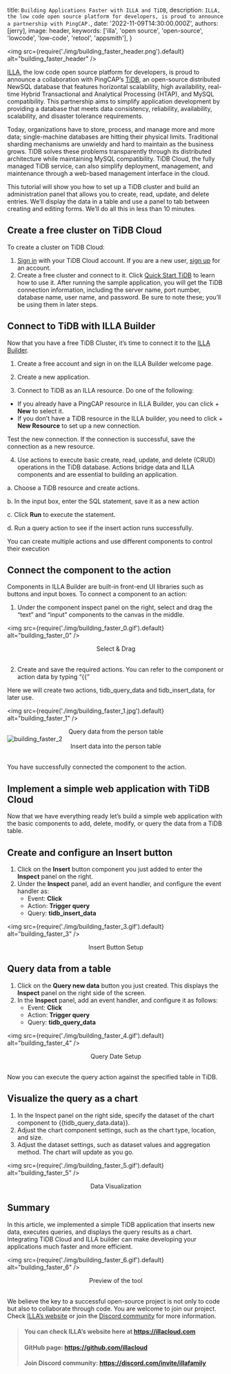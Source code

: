 
  title: `Building Applications Faster with ILLA and TiDB`,
  description: `ILLA, the low code open source platform for developers, is proud to announce a partnership with PingCAP.`,
  date: '2022-11-09T14:30:00.000Z',
  authors: [jerry],
  image: header,
  keywords: ['illa', 'open source', 'open-source', 'lowcode', 'low-code', 'retool', 'appsmith'],
}

<img
  src={require('./img/building_faster_header.png').default}
  alt="building_faster_header"
/>

[ILLA](https://www.illacloud.com/), the low code open source platform for developers, is proud to announce a collaboration with PingCAP’s [TiDB](https://www.pingcap.com/tidb/), an open-source distributed NewSQL database that features horizontal scalability, high availability, real-time Hybrid Transactional and Analytical Processing (HTAP), and MySQL compatibility. This partnership aims to simplify application development by providing a database that meets data consistency, reliability, availability, scalability, and disaster tolerance requirements.

Today, organizations have to store, process, and manage more and more data; single-machine databases are hitting their physical limits. Traditional sharding mechanisms are unwieldy and hard to maintain as the business grows. TiDB solves these problems transparently through its distributed architecture while maintaining MySQL compatibility. TiDB Cloud, the fully managed TiDB service, can also simplify deployment, management, and maintenance through a web-based management interface in the cloud.

This tutorial will show you how to set up a TiDB cluster and build an administration panel that allows you to create, read, update, and delete entries. We’ll display the data in a table and use a panel to tab between creating and editing forms. We’ll do all this in less than 10 minutes.

## Create a free cluster on TiDB Cloud
To create a cluster on TiDB Cloud:

1. [Sign in](https://tidbcloud.com/) with your TiDB Cloud account. If you are a new user, [sign up](https://tidbcloud.com/free-trial/) for an account.
2. Create a free cluster and connect to it. Click [Quick Start TiDB](https://docs.pingcap.com/tidb/dev/dev-guide-build-cluster-in-cloud) to learn how to use it. After running the sample application, you will get the TiDB connection information, including the server name, port number, database name, user name, and password. Be sure to note these; you’ll be using them in later steps.


## Connect to TiDB with ILLA Builder
Now that you have a free TiDB Cluster, it’s time to connect it to the [ILLA Builder](https://github.com/illacloud/illa-builder).

1. Create a free account and sign in on the ILLA Builder welcome page.

2. Create a new application.

3. Connect to TiDB as an ILLA resource. Do one of the following:
  <ul>
    <li>If you already have a PingCAP resource in ILLA Builder, you can click + <strong>New</strong>  to select it.</li>
    <li>If you don’t have a TiDB resource in the ILLA builder, you need to click + <strong>New Resource</strong> to set up a new connection.</li>
  </ul>

Test the new connection. If the connection is successful, save the connection as a new resource.

4. Use actions to execute basic create, read, update, and delete (CRUD) operations in the TiDB database. Actions bridge data and ILLA components and are essential to building an application.

  a. Choose a TiDB resource and create actions.
  
  b. In the input box, enter the SQL statement, save it as a new action
  
  c. Click **Run** to execute the statement.
  
  d. Run a query action to see if the insert action runs successfully.

You can create multiple actions and use different components to control their execution

## Connect the component to the action
Components in ILLA Builder are built-in front-end UI libraries such as buttons and input boxes. To connect a component to an action:

1. Under the component inspect panel on the right, select and drag the “text” and “input” components to the canvas in the middle.

<img
  src={require('./img/building_faster_0.gif').default}
  alt="building_faster_0"
/>
<center style={{whiteSpace: 'break-spaces'}}>
  <figcaption>
    Select & Drag
  </figcaption>
</center>
<br />

2. Create and save the required actions. You can refer to the component or action data by typing “{{”

Here we will create two actions, tidb_query_data and tidb_insert_data, for later use.

<img
  src={require('./img/building_faster_1.jpg').default}
  alt="building_faster_1"
/>
<center style={{whiteSpace: 'break-spaces'}}>
  <figcaption>
    Query data from the person table
  </figcaption>
</center>
<img
  src={require('./img/building_faster_2.jpg').default}
  alt="building_faster_2"
/>
<center style={{whiteSpace: 'break-spaces'}}>
  <figcaption>
    Insert data into the person table
  </figcaption>
</center>
<br />

You have successfully connected the component to the action.

## Implement a simple web application with TiDB Cloud
Now that we have everything ready let’s build a simple web application with the basic components to add, delete, modify, or query the data from a TiDB table.

## Create and configure an Insert button
1. Click on the **Insert** button component you just added to enter the **Inspect** panel on the right.
2. Under the **Inspect** panel, add an event handler, and configure the event handler as:
    - Event: **Click**
    - Action: **Trigger query**
    - Query: **tidb_insert_data**

<img
  src={require('./img/building_faster_3.gif').default}
  alt="building_faster_3"
/>
<center style={{whiteSpace: 'break-spaces'}}>
  <figcaption>
    Insert Button Setup
  </figcaption>
</center>

## Query data from a table
1. Click on the **Query new data** button you just created. This displays the **Inspect** panel on the right side of the screen.
2. In the **Inspect** panel, add an event handler, and configure it as follows:
    - Event: **Click**
    - Action: **Trigger query**
    - Query: **tidb_query_data**

<img
  src={require('./img/building_faster_4.gif').default}
  alt="building_faster_4"
/>
<center style={{whiteSpace: 'break-spaces'}}>
  <figcaption>
    Query Date Setup
  </figcaption>
</center>
<br />

Now you can execute the query action against the specified table in TiDB.

## Visualize the query as a chart
1. In the Inspect panel on the right side, specify the dataset of the chart component to {{tidb_query_data.data}}.
2. Adjust the chart component settings, such as the chart type, location, and size.
3. Adjust the dataset settings, such as dataset values and aggregation method. The chart will update as you go.

<img
  src={require('./img/building_faster_5.gif').default}
  alt="building_faster_5"
/>
<center style={{whiteSpace: 'break-spaces'}}>
  <figcaption>
    Data Visualization
  </figcaption>
</center>

## Summary
In this article, we implemented a simple TiDB application that inserts new data, executes queries, and displays the query results as a chart. Integrating TiDB Cloud and ILLA builder can make developing your applications much faster and more efficient.

<img
  src={require('./img/building_faster_6.gif').default}
  alt="building_faster_6"
/>
<center style={{whiteSpace: 'break-spaces'}}>
  <figcaption>
    Preview of the tool
  </figcaption>
</center>

<br />

We believe the key to a successful open-source project is not only to code but also to collaborate through code. You are welcome to join our project. Check [ILLA’s website](https://www.illacloud.com) or join the [Discord community](https://discord.com/invite/illafamily) for more information.


> #### You can check ILLA’s website here at https://illacloud.com
> #### GitHub page: https://github.com/illacloud
> #### Join Discord community: https://discord.com/invite/illafamily

  
